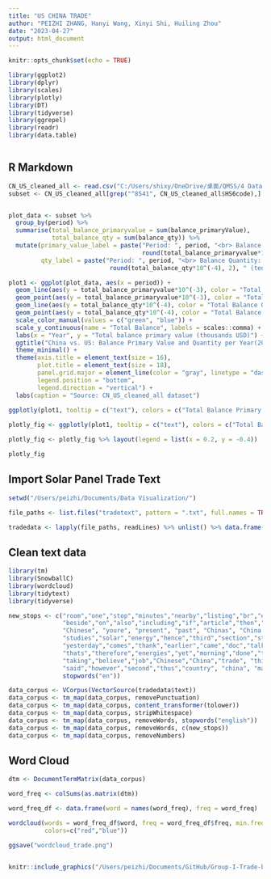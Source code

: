 ```yaml
---
title: "US CHINA TRADE"
author: "PEIZHI ZHANG, Hanyi Wang, Xinyi Shi, Huiling Zhou"
date: "2023-04-27"
output: html_document
---
```


```r
knitr::opts_chunk$set(echo = TRUE)
```

```r
library(ggplot2)
library(dplyr)
library(scales)
library(plotly)
library(DT)
library(tidyverse)
library(ggrepel)
library(readr)
library(data.table)



```

## R Markdown



```r
CN_US_cleaned_all <- read.csv("C:/Users/shixy/OneDrive/桌面/QMSS/4 Data Visualization/CN_US_cleaned_all.csv")
subset <- CN_US_cleaned_all[grep("^8541", CN_US_cleaned_all$HS6code),]


plot_data <- subset %>%
  group_by(period) %>%
  summarise(total_balance_primaryvalue = sum(balance_primaryValue),
            total_balance_qty = sum(balance_qty)) %>%
  mutate(primary_value_label = paste("Period: ", period, "<br> Balance Primary Value: ",
                                     round(total_balance_primaryvalue*10^(-3),2), " (thousands USD)"),
         qty_label = paste("Period: ", period, "<br> Balance Quantity: ",
                            round(total_balance_qty*10^(-4), 2), " (ten thousands units)"))

plot1 <- ggplot(plot_data, aes(x = period)) +
  geom_line(aes(y = total_balance_primaryvalue*10^(-3), color = "Total Balance Primary Value (thousands USD)"), size = 1.5) +
  geom_point(aes(y = total_balance_primaryvalue*10^(-3), color = "Total Balance Primary Value (thousands USD)", text = primary_value_label), size = 3) +
  geom_line(aes(y = total_balance_qty*10^(-4), color = "Total Balance Quantity (ten thousands units)"), size = 1.5) +
  geom_point(aes(y = total_balance_qty*10^(-4), color = "Total Balance Quantity (ten thousands units)", text = qty_label), size = 3) +
  scale_color_manual(values = c("green", "blue")) +
  scale_y_continuous(name = "Total Balance", labels = scales::comma) +
  labs(x = "Year", y = "Total balance primary value (thousands USD)") +
  ggtitle("China vs. US: Balance Primary Value and Quantity per Year(2017-21)") +
  theme_minimal() +
  theme(axis.title = element_text(size = 16),
        plot.title = element_text(size = 18),
        panel.grid.major = element_line(color = "gray", linetype = "dashed"),
        legend.position = "bottom",
        legend.direction = "vertical") +
  labs(caption = "Source: CN_US_cleaned_all dataset")
  
ggplotly(plot1, tooltip = c("text"), colors = c("Total Balance Primary Value (thousands USD)" = "green", "Total Balance Quantity (ten thousands unit)" = "blue"))

plotly_fig <- ggplotly(plot1, tooltip = c("text"), colors = c("Total Balance Primary Value (thousands USD)" = "green", "Total Balance Quantity (ten thousands units)" = "blue"))

plotly_fig <- plotly_fig %>% layout(legend = list(x = 0.2, y = -0.4))

plotly_fig


```




## Import Solar Panel Trade Text

```r

setwd("/Users/peizhi/Documents/Data Visualization/")

file_paths <- list.files("tradetext", pattern = ".txt", full.names = TRUE)

tradedata <- lapply(file_paths, readLines) %>% unlist() %>% data.frame(text = .)


```

## Clean text data

```r

library(tm)
library(SnowballC)
library(wordcloud)
library(tidytext)
library(tidyverse)

new_stops <- c("room","one","stop","minutes","nearby","listing","br","equipped","building","just","can","size","prior","welcome","ave","away","will","aside","except","month","home","bedroom","bathroom","two","three","apartment","unit","area","'ll","place","located","blocks","couple","plus","restaurants","shops","must","like","surrounded","daily","will","provide","without","within","spacebbr","bthe","nycbr","nyc","years","looking","information","give","makes","street","ny","city","quite","come","also","likebr","people","giving","five","behind","need","allow","space","next","world","stay","single","kitchen","guest","ride","min","citi","cit", "cinemat", "cinco", "chunk","circl","access","accessbbr","accomodation","accomod","air","amaz","footnote","citation","moreover",
               "beside","on","also","including","if","article","then","likely","such","as","requires",
               "Chinese", "youre", "present", "past", "Chinas", "China's", "India", "number", "Maria", "Although", 
               "studies","solar","energy","hence","third","section","study",
               "yesterday","comes","thank","earlier","came","doc","talk","tell","found","part","way",
               "thats","therefore","energies","yet","morning","done","theyre","bri","suggests","lets",
               "taking","believe","job","Chinese","China","trade", "think","know","much",
               "said","however","second","thus","country", "china", "market","industry","United","States","chinese","countries",
               stopwords("en"))

data_corpus <- VCorpus(VectorSource(tradedata$text))
data_corpus <- tm_map(data_corpus, removePunctuation)
data_corpus <- tm_map(data_corpus, content_transformer(tolower))
data_corpus <- tm_map(data_corpus, stripWhitespace)
data_corpus <- tm_map(data_corpus, removeWords, stopwords("english"))
data_corpus <- tm_map(data_corpus, removeWords, c(new_stops))
data_corpus <- tm_map(data_corpus, removeNumbers)

```

## Word Cloud 

```r

dtm <- DocumentTermMatrix(data_corpus)

word_freq <- colSums(as.matrix(dtm))

word_freq_df <- data.frame(word = names(word_freq), freq = word_freq)

wordcloud(words = word_freq_df$word, freq = word_freq_df$freq, min.freq = 5, max.words = 200,
          colors=c("red","blue"))

```
```r

ggsave("wordcloud_trade.png")



```


```r

knitr::include_graphics("/Users/peizhi/Documents/GitHub/Group-I-Trade-between-China-and-the-US/wordcloud_trade.png")

```

